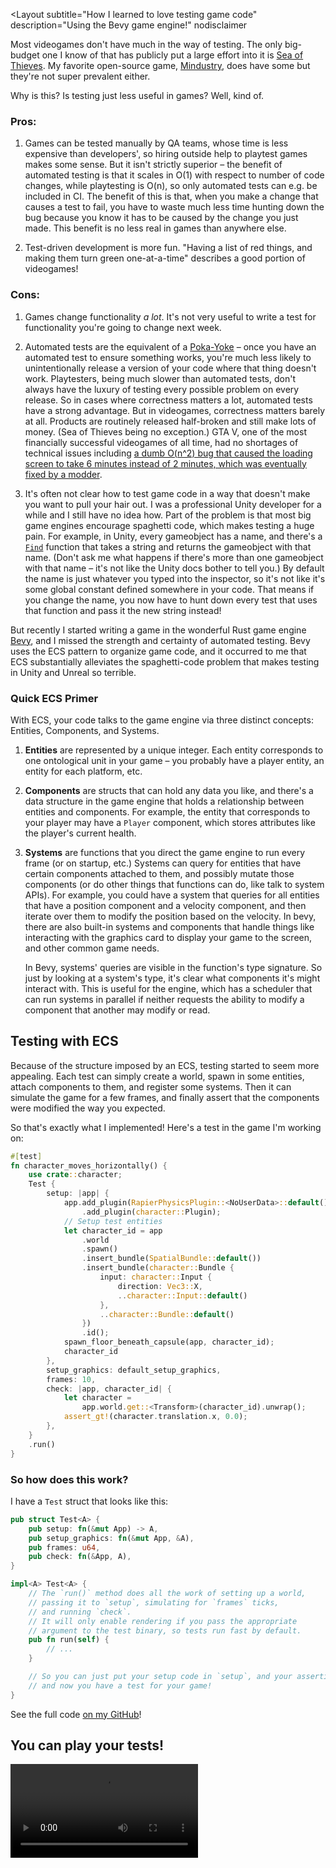 
<Layout
  subtitle="How I learned to love testing game code"
  description="Using the Bevy game engine!"
  nodisclaimer
>

Most videogames don't have much in the way of testing. 
The only big-budget one I know of that has publicly put a large effort into it is [Sea of Thieves](https://www.youtube.com/watch?v=X673tOi8pU8). 
My favorite open-source game, [Mindustry](https://github.com/Anuken/Mindustry/), does have some but they're not super prevalent either. 


Why is this? Is testing just less useful in games? Well, kind of. 


### Pros:

1. Games can be tested manually by QA teams, whose time is less expensive than developers', so hiring outside help to playtest games makes some sense. 
But it isn't strictly superior – the benefit of automated testing is that it scales in O(1) with respect to number of code changes, while playtesting is O(n), so only automated tests can e.g. 
be included in CI. 
The benefit of this is that, when you make a change that causes a test to fail, you have to waste much less time hunting down the bug because you know it has to be caused by the change you just made. 
This benefit is no less real in games than anywhere else.

1. Test-driven development is more fun. 
"Having a list of red things, and making them turn green one-at-a-time" describes a good portion of videogames!

### Cons:

1. Games change functionality *a lot*. 
It's not very useful to write a test for functionality you're going to change next week.

1. Automated tests are the equivalent of a [Poka-Yoke](https://en.wikipedia.org/wiki/Poka-yoke) – once you have an automated test to ensure something works, you're much less likely to unintentionally release a version of your code where that thing doesn't work. 
Playtesters, being much slower than automated tests, don't always have the luxury of testing every possible problem on every release. 
So in cases where correctness matters a lot, automated tests have a strong advantage. 
But in videogames, correctness matters barely at all. 
Products are routinely released half-broken and still make lots of money. 
(Sea of Thieves being no exception.) GTA V, one of the most financially successful videogames of all time, had no shortages of technical issues including [a dumb O(n^2) bug that caused the loading screen to take 6 minutes instead of 2 minutes, which was eventually fixed by a modder](https://nee.lv/2021/02/28/How-I-cut-GTA-Online-loading-times-by-70/).

1. It's often not clear how to test game code in a way that doesn't make you want to pull your hair out. 
I was a professional Unity developer for a while and I still have no idea how. 
Part of the problem is that most big game engines encourage spaghetti code, which makes testing a huge pain. 
For example, in Unity, every gameobject has a name, and there's a [`Find`](https://docs.unity3d.com/ScriptReference/GameObject.Find.html) function that takes a string and returns the gameobject with that name. 
(Don't ask me what happens if there's more than one gameobject with that name – it's not like the Unity docs bother to tell you.) By default the name is just whatever you typed into the inspector, so it's not like it's some global constant defined somewhere in your code. 
That means if you change the name, you now have to hunt down every test that uses that function and pass it the new string instead!

But recently I started writing a game in the wonderful Rust game engine [Bevy](https://bevyengine.org/), and I missed the strength and certainty of automated testing. 
Bevy uses the ECS pattern to organize game code, and it occurred to me that ECS substantially alleviates the spaghetti-code problem that makes testing in Unity and Unreal so terrible.

### Quick ECS Primer

With ECS, your code talks to the game engine via three distinct concepts: Entities, Components, and Systems.

1. **Entities** are represented by a unique integer. 
Each entity corresponds to one ontological unit in your game – you probably have a player entity, an entity for each platform, etc.

1. **Components** are structs that can hold any data you like, and there's a data structure in the game engine that holds a relationship between entities and components. 
For example, the entity that corresponds to your player may have a `Player` component, which stores attributes like the player's current health.

1. **Systems** are functions that you direct the game engine to run every frame (or on startup, etc.) Systems can query for entities that have certain components attached to them, and possibly mutate those components (or do other things that functions can do, like talk to system APIs). 
For example, you could have a system that queries for all entities that have a position component and a velocity component, and then iterate over them to modify the position based on the velocity. 
In 
bevy, there are also built-in systems and components that handle things like interacting with the graphics card to display your game to the screen, and other common game needs.

   In Bevy, systems' queries are visible in the function's type signature. 
So just by looking at a system's type, it's clear what components it's might interact with. 
This is useful for the engine, which has a scheduler that can run systems in parallel if neither requests the ability to modify a component that another may modify or read.

## Testing with ECS

Because of the structure imposed by an ECS, testing started to seem more appealing. 
Each test can simply create a world, spawn in some entities, attach components to them, and register some systems. 
Then it can simulate the game for a few frames, and finally assert that the components were modified the way you expected.

So that's exactly what I implemented! Here's a test in the game I'm working on:

```rust
#[test]
fn character_moves_horizontally() {
    use crate::character;
    Test {
        setup: |app| {
            app.add_plugin(RapierPhysicsPlugin::<NoUserData>::default())
                .add_plugin(character::Plugin);
            // Setup test entities
            let character_id = app
                .world
                .spawn()
                .insert_bundle(SpatialBundle::default())
                .insert_bundle(character::Bundle {
                    input: character::Input {
                        direction: Vec3::X,
                        ..character::Input::default()
                    },
                    ..character::Bundle::default()
                })
                .id();
            spawn_floor_beneath_capsule(app, character_id);
            character_id
        },
        setup_graphics: default_setup_graphics,
        frames: 10,
        check: |app, character_id| {
            let character =
                app.world.get::<Transform>(character_id).unwrap();
            assert_gt!(character.translation.x, 0.0);
        },
    }
    .run()
}
```

### So how does this work? 

I have a `Test` struct that looks like this:

```rust
pub struct Test<A> {
    pub setup: fn(&mut App) -> A, 
    pub setup_graphics: fn(&mut App, &A),
    pub frames: u64,
    pub check: fn(&App, A),
}

impl<A> Test<A> {
    // The `run()` method does all the work of setting up a world, 
    // passing it to `setup`, simulating for `frames` ticks, 
    // and running `check`.
    // It will only enable rendering if you pass the appropriate 
    // argument to the test binary, so tests run fast by default.
    pub fn run(self) {
        // ...
    }

    // So you can just put your setup code in `setup`, and your assertions in `check`, 
    // and now you have a test for your game!
}
```

See the full code [on my GitHub](https://github.com/anchpop/endless-sea/blob/3b8481f1152293907794d60e920d4cc5a7ca8f40/src/tests/helpers.rs#L69-L83)!

## You can play your tests!

<Video src={play_your_test}/>

A common problem in gamedev is, when adding a new feature that may only be visible e.g. 
5 minutes into the game, you probably don't want to have to play the game for 5 minutes just to get to the point where you can test the feature. 
The traditional solution in Bevy (and Unity) is to create a "test scene" that already has everything you need to test the feature, and load that scene instead of the main game when testing. 
Then, once the feature works, you only need to port it into the main game scene, which should hopefully not be too difficult. 


Similarly, when your test fails, it's nice to actually be able to load up the game and see the world that's being tested. 
That's the cause of the `setup_graphics: default_setup_graphics` line in the test, and the `setup_graphics: fn(&mut App, &A)` field in the struct. 
This is because I realized an unexpected benefit of testing, that I think completely calculus in favor of testing in games. 
It only runs when you've indicated to the test runner that you want to actually play the test. 
(`default_setup_graphics` just sets up a light and a camera so you can see what's going on.) 

So this is the workflow that I discovered: you set up a small test world in `setup`, then get the feature working by running the test. 
And, if you feel like it, before or after you get it working you can just add some asserts in `check` and you now have a working test, almost for free!

But, if you're doing all that work anyway... 
why not just drop it in `Test` and add a `check` while you're there? To support this workflow, I played with my `run` function to make it run normally when testing via `cargo test`, but also support loading any particular test world up and playing it like you'd play a normal game.

## How this changes the calculus

I think this alleviates all of the three cons of game testing:

1. Writing tests takes much less additional time. 
You were going to have to make a test scene anyway, and hopefully it won't be too time-consuming to write a couple additional asserts now that you already have the scene set up.

2. When you inevitably want to modify the feature being tested, you now have a ready-made test scene that sets up everything that feature needs. 
No more need to hunt through a giant folder of test scenes, most of which are out of date now anyway. 
(You know they won't be out of date because, if they were, hopefully your assertions would fail.) 

   When you're modifying a different feature, the isolation that ECS provides prevents you from having to change too many tests. Ideally every test just adds the bare-minmum components it needs, and adds them by using "component bundles" with certain components changed from their default. This is the anti-spaghetti property that makes me really love ECS.

3. ECS  makes it much more concise to set up a minimal scene with everything you need. 


## Future work

(Note: this section will probably be of interest primarily to Rust developers using Bevy.)

### Test flakiness

I'd like to set up a custom test runner that does something like what [nextest](https://nexte.st/) does, where it runs failing tests `n` times, only failing if it fails every time. 
The benefit of this is that it raises the probability that the test flakes to the `n`th power. 
("raise" being a bit of a misnomer here as the probability is actually lowered.) 
Ideally you would also have some diagnostic that tells you which tests are flaky. 

Also, I'd bevy to focus a bit more on determinism. 
I'd like a bevy feature that forces you to explicitly order any systems where the behavior may depend on the order.

Related, [Bevy-turborand](https://crates.io/crates/bevy_turborand) makes deterministic random number generation a bit simpler, but it depends on you adding explicit ordering in bevy to any systems that access the same set of `RngComponent`s. 

Credit where credit is due, [Bevy-rapier](https://rapier.rs/docs/user_guides/bevy_plugin/getting_started_bevy/) (the most popular physics engine for Bevy) has a determinism mode that's supposed to give you bit-for-bit identical results on any IEEE 754-2008 compliant platform. 

### Logging

Right now, bevy logs can't be used in tests due to issue [#4934](https://github.com/bevyengine/bevy/issues/4934). 

### A custom test harness

I'd like to make a custom test harness that runs `Test`s in parallel, in headless mode by default, but also allows you to interactively play the scene that's being tested. Ideally, this would be integrated into the bevy editor, should we see it in our lifetimes.

## Some Bragging/Evangelism

This was actually not totally trivial to implement. 
The problem is that Bevy has two groups of plugins, `DefaultPlugins` and `MinimalPlugins`. 
`DefaultPlugins` can't be used in tests, because it contains plugins such as `WinitPlugin` and `LogPlugin` which can only be used from the main thread. 
Other plugins, like `RenderPlugin`, won't work in CI because they panic if there's no GPU.

Once I figured out which plugins worked, I added a new PluginGroup to Bevy, `TestPlugins`, and submitted a [PR](https://github.com/bevyengine/bevy/pull/5932).

The next problem: `RenderPlugin` actually does a lot of useful stuff that doesn't require a GPU, including some stuff that `bevy_rapier` needs! So the next step was to fix `RenderPlugin` so when no GPU is detected it still tries to do as much as possible, and logs an error instead of panicking. 
Of course, that also got a [PR](https://github.com/bevyengine/bevy/pull/5933).

(FWIW, I'm not sure these PRs will actually get merged.) 

</Layout>
